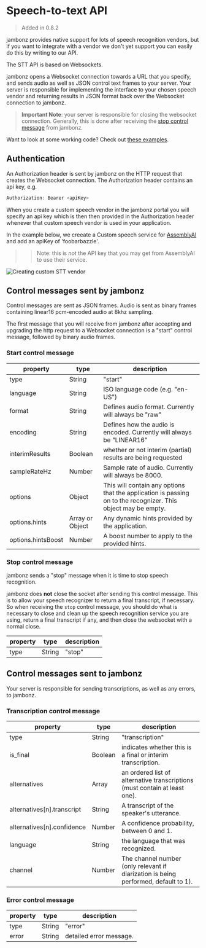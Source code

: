 # Speech-to-text API
> Added in 0.8.2

jambonz provides native support for lots of speech recognition vendors, but if you want to integrate with a vendor we don't yet support you can easily do this by writing to our API.  

The STT API is based on Websockets.  

jambonz opens a Websocket connection towards a URL that you specify, and sends audio as well as JSON control text frames to your server.  Your server is responsible for implementing the interface to your chosen speech vendor and returning results in JSON format back over the Websocket connection to jambonz.

> **Important Note**: your server is responsible for closing the websocket connection.  Generally, this is done after receiving the [stop control message](#h3-stop-control-message) from jambonz.

Want to look at some working code?  Check out [these examples](https://github.com/jambonz/custom-speech-example).

## Authentication

An Authorization header is sent by jambonz on the HTTP request that creates the Websocket connection.  The Authorization header contains an api key, e.g.

```js
Authorization: Bearer <apiKey>
```

When you create a custom speech vendor in the jambonz portal you will specify an api key which is then then provided in the Authorization header whenever that custom speech vendor is used in your application.

In the example below, we creeate a Custom speech service for [AssemblyAI](https://www.assemblyai.com/docs) and add an apiKey of 'foobarbazzle'.

>> Note: this is *not* the API key that you may get from AssemblyAI to use their service.

![Creating custom STT vendor](../../assets/images/creating-custom-stt-vendor.png)

## Control messages sent by jambonz

Control messages are sent as JSON frames.  Audio is sent as binary frames containing linear16 pcm-encoded audio at 8khz sampling.  

The first message that you will receive from jambonz after accepting and upgrading the http request to a Websocket connection is a "start" control message, followed by binary audio frames.

### Start control message

| property | type | description  |
| ---------|-------------| -----|
| type | String | "start" |
| language | String | ISO language code (e.g. "en-US") |
| format | String | Defines audio format.  Currently will always be "raw" |
| encoding | String | Defines how the audio is encoded.  Currently will always be "LINEAR16" |
| interimResults | Boolean | whether or not interim (partial) results are being requested |
| sampleRateHz | Number | Sample rate of audio.  Currently will always be 8000. |
| options | Object | This will contain any options that the application is passing on to the recognizer. This object may be empty. |
| options.hints | Array or Object | Any dynamic hints provided by the application. |
| options.hintsBoost | Number | A boost number to apply to the provided hints. |

### Stop control message

jambonz sends a "stop" message when it is time to stop speech recognition.  

jambonz does **not** close the socket after sending this control message.  This is to allow your speech recognizer to return a final transcript, if necessary.  So when receiving the `stop` control message, you should do what is necessary to close and clean up the speech recognition service you are using, return a final transcript if any, and then close the websocket with a normal close.

| property | type | description  |
| ---------|-------------| -----|
| type | String | "stop" |

## Control messages sent to jambonz

Your server is responsible for sending transcriptions, as well as any errors, to jambonz.

### Transcription control message

| property | type | description  |
| ---------|-------------| -----|
| type | String | "transcription" |
| is_final | Boolean | indicates whether this is a final or interim transcription. |
| alternatives | Array | an ordered list of alternative transcriptions (must contain at least one). |
| alternatives[n].transcript | String | A transcript of the speaker's utterance. |
| alternatives[n].confidence | Number | A confidence probability, between 0 and 1. |
| language | String | the language that was recognized. |
| channel | Number | The channel number (only relevant if diarization is being performed, default to 1). |

### Error control message

| property | type | description  |
| ---------|-------------| -----|
| type | String | "error" |
| error | String | detailed error message. |


